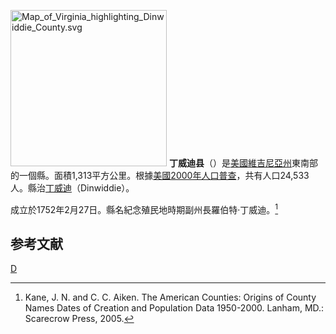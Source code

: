 {{noteTA
|T=zh-hans:丁威迪县 (弗吉尼亚州);zh-hk:丁威迪縣 (維珍尼亞州);zh-tw:丁威迪郡 (維吉尼亞州);
|1=zh-hans:县;zh-hk:縣;zh-tw:郡;
}}
[[File:Map_of_Virginia_highlighting_Dinwiddie_County.svg|250px]]
'''丁威迪县'''（{{lang-en|Dinwiddie County}}）是[[美國|美國]][[維吉尼亞州|維吉尼亞州]]東南部的一個縣。面積1,313平方公里。根據[[美國2000年人口普查|美國2000年人口普查]]，共有人口24,533人。縣治[[丁威迪|丁威迪]]（Dinwiddie）。

成立於1752年2月27日。縣名紀念殖民地時期副州長羅伯特·丁威迪。<ref>Kane, J. N. and C. C. Aiken. The American Counties: Origins of County Names Dates of Creation and Population Data 1950-2000. Lanham, MD.: Scarecrow Press, 2005.</ref>

== 参考文献 ==
<div class="references-small">
<references />
</div>
{{弗吉尼亚州}}
[[Category:維吉尼亞州縣|D]]